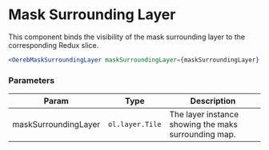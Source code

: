 
<Meta title="API Reference/Component/Mask Surrounding Layer" />

# Mask Surrounding Layer

This component binds the visibility of the mask surrounding layer to the corresponding Redux slice.

```jsx
<OerebMaskSurroundingLayer maskSurroundingLayer={maskSurroundingLayer} />
```

### Parameters

| Param | Type | Description |
| --- | --- | --- |
| maskSurroundingLayer | <code>ol.layer.Tile</code> | The layer instance showing the maks surrounding map. |
